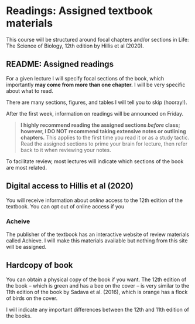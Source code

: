 # Readings:  Assigned textbook materials {#textbook}

This course will be structured around focal chapters and/or sections in Life: The Science of Biology, 12th edition by Hillis et al (2020). 

## README: Assigned readings

For a given lecture I will specify focal sections of the book, which importantly **may come from more than one chapter.**  I will be very specific about what to read.

There are many sections, figures, and tables I will tell you to skip (hooray!).

After the first week, information on readings will be announced on Friday.

> **I highly recommend reading the assigned sections _before_ class;  however, I DO NOT recommend taking extensive notes or outlining chapters.**  This applies to the first time you read it or as a study tactic.  Read the assigned sections to prime your brain for lecture, then refer back to it when reviewing your notes. 

To facilitate review, most lectures will indicate which sections of the book are most related. 

## Digital access to Hillis et al (2020)

You will receive information about _online_ access to the 12th edition of the textbook.  You can opt out of online access if you 

### Acheive

The publisher of the textbook has an interactive website of review materials called Achieve.  I will make this materials available but nothing from this site will be assigned.

## Hardcopy of book

You can obtain a physical copy of the book if you want.  The 12th edition of the book -- which is green and has a bee on the cover -- is very similar to the 11th edition of the book by Sadava et al. (2016), which is orange has a flock of birds on the cover.

I will indicate any important differences between the 12th and 11th edition of the books.



<!-- Everyone should have received an email recently from the bookstore discussing the Inclusive Access program using Redshelf.   -->

<!-- If you click on the Macmillan Learning tab on the Canvas sidebar for this course and select "E-Book" you should be taken to the online version of the book. -->

<!-- You have been charged a small fee for online access; if you do not need it you can opt out.  Check your email for instructions. -->

